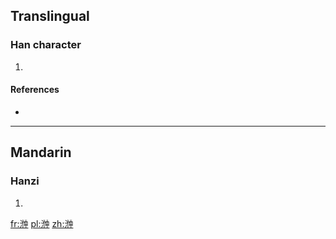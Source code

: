 ==Translingual==

===Han character===
{{Han char|rn=85|rad=水|as=07|sn=10|four=3510<sub>6</sub>|canj=水心中 (EPL)}}

# {{defn|Han|sort=水07}}

====References====
* {{Han ref|kx=0625.180|dkj=17507|dj=1027.040|hdz=31633.060|uh=6D7A|ud=28026|bh=D245|bd=53829}}

----

==Mandarin==

===Hanzi===
{{cmn-hanzi|pin=[[chōng]] ([[chong1]]), [[qǐng]] ([[qing3]])|wg=ch'ung<sup>1</sup>, ch'ing<sup>3</sup>}}

# {{defn|Mandarin|sort=水07}}

[[fr:浺]]
[[pl:浺]]
[[zh:浺]]